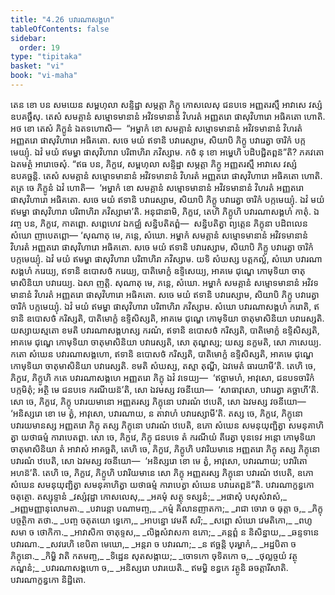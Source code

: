 ```yaml
---
title: "4.26 បវារណាសង្គហ"
tableOfContents: false
sidebar:
  order: 19
type: "tipitaka"
basket: "vi"
book: "vi-maha"
---
```



<DynamicBreadcrumb />

<Division number="241" book="vi-maha">

<Paragraph number="1111" book="vi-maha">
តេន ខោ បន សមយេន សម្ពហុលា សន្ទិដ្ឋា សម្ភត្តា ភិក្ខូ កោសលេសុ ជនបទេ អញ្ញតរស្មឹ អាវាសេ វស្សំ ឧបគច្ឆឹសុ. តេសំ សមគ្គានំ សម្មោទមានានំ អវិវទមានានំ វិហរតំ អញ្ញតរោ ផាសុវិហារោ អធិគតោ ហោតិ. អថ ខោ តេសំ ភិក្ខូនំ ឯតទហោសិ—  “អម្ហាកំ ខោ សមគ្គានំ សម្មោទមានានំ អវិវទមានានំ វិហរតំ អញ្ញតរោ ផាសុវិហារោ អធិគតោ. សចេ មយំ ឥទានិ បវារេស្សាម, សិយាបិ ភិក្ខូ បវារេត្វា ចារិកំ បក្កមេយ្យុំ. ឯវំ មយំ ឥមម្ហា ផាសុវិហារា បរិពាហិរា ភវិស្សាម. កថំ នុ ខោ អម្ហេហិ បដិបជ្ជិតព្ពន៑”តិ? ភគវតោ ឯតមត្ថំ អារោចេសុំ.
</Paragraph>

<Paragraph number="1112" book="vi-maha">
“ឥធ បន, ភិក្ខវេ, សម្ពហុលា សន្ទិដ្ឋា សម្ភត្តា ភិក្ខូ អញ្ញតរស្មឹ អាវាសេ វស្សំ ឧបគច្ឆន្តិ. តេសំ សមគ្គានំ សម្មោទមានានំ អវិវទមានានំ វិហរតំ អញ្ញតរោ ផាសុវិហារោ អធិគតោ ហោតិ. តត្រ ចេ ភិក្ខូនំ ឯវំ ហោតិ—  ‘អម្ហាកំ ខោ សមគ្គានំ សម្មោទមានានំ អវិវទមានានំ វិហរតំ អញ្ញតរោ ផាសុវិហារោ អធិគតោ. សចេ មយំ ឥទានិ បវារេស្សាម, សិយាបិ ភិក្ខូ បវារេត្វា ចារិកំ បក្កមេយ្យុំ. ឯវំ មយំ ឥមម្ហា ផាសុវិហារា បរិពាហិរា ភវិស្សាមា’តិ. អនុជានាមិ, ភិក្ខវេ, តេហិ ភិក្ខូហិ បវារណាសង្គហំ កាតុំ. ឯវញ្ច បន, ភិក្ខវេ, កាតព្ពោ. សព្ពេហេវ ឯកជ្ឈំ សន្និបតិតព្ពំ—  សន្និបតិត្វា ព្យត្តេន ភិក្ខុនា បដិពលេន សំឃោ ញាបេតព្ពោ—
</Paragraph>

<Paragraph number="1113" book="vi-maha">
‘សុណាតុ មេ, ភន្តេ, សំឃោ. អម្ហាកំ សមគ្គានំ សម្មោទមានានំ អវិវទមានានំ វិហរតំ អញ្ញតរោ ផាសុវិហារោ អធិគតោ. សចេ មយំ ឥទានិ បវារេស្សាម, សិយាបិ ភិក្ខូ បវារេត្វា ចារិកំ បក្កមេយ្យុំ. ឯវំ មយំ ឥមម្ហា ផាសុវិហារា បរិពាហិរា ភវិស្សាម. យទិ សំឃស្ស បត្តកល្លំ, សំឃោ បវារណាសង្គហំ ករេយ្យ, ឥទានិ ឧបោសថំ ករេយ្យ, បាតិមោក្ខំ ឧទ្ទិសេយ្យ, អាគមេ ជុណ្ហេ កោមុទិយា ចាតុមាសិនិយា បវារេយ្យ. ឯសា ញត្តិ.
</Paragraph>

<Paragraph number="1114" book="vi-maha">
សុណាតុ មេ, ភន្តេ, សំឃោ. អម្ហាកំ សមគ្គានំ សម្មោទមានានំ អវិវទមានានំ វិហរតំ អញ្ញតរោ ផាសុវិហារោ អធិគតោ. សចេ មយំ ឥទានិ បវារេស្សាម, សិយាបិ ភិក្ខូ បវារេត្វា ចារិកំ បក្កមេយ្យុំ. ឯវំ មយំ ឥមម្ហា ផាសុវិហារា បរិពាហិរា ភវិស្សាម. សំឃោ បវារណាសង្គហំ ករោតិ, ឥទានិ ឧបោសថំ ករិស្សតិ, បាតិមោក្ខំ ឧទ្ទិសិស្សតិ, អាគមេ ជុណ្ហេ កោមុទិយា ចាតុមាសិនិយា បវារេស្សតិ. យស្សាយស្មតោ ខមតិ បវារណាសង្គហស្ស ករណំ, ឥទានិ ឧបោសថំ ករិស្សតិ, បាតិមោក្ខំ ឧទ្ទិសិស្សតិ, អាគមេ ជុណ្ហេ កោមុទិយា ចាតុមាសិនិយា បវារេស្សតិ, សោ តុណ្ហស្ស; យស្ស នក្ខមតិ, សោ ភាសេយ្យ.
</Paragraph>

<Paragraph number="1115" book="vi-maha">
កតោ សំឃេន បវារណាសង្គហោ, ឥទានិ ឧបោសថំ ករិស្សតិ, បាតិមោក្ខំ ឧទ្ទិសិស្សតិ, អាគមេ ជុណ្ហេ កោមុទិយា ចាតុមាសិនិយា បវារេស្សតិ. ខមតិ សំឃស្ស, តស្មា តុណ្ហី, ឯវមេតំ ធារយាមី’តិ.
</Paragraph>

<Paragraph number="1116" book="vi-maha">
តេហិ ចេ, ភិក្ខវេ, ភិក្ខូហិ កតេ បវារណាសង្គហេ អញ្ញតរោ ភិក្ខុ ឯវំ វទេយ្យ—  ‘ឥច្ឆាមហំ, អាវុសោ, ជនបទចារិកំ បក្កមិតុំ; អត្ថិ មេ ជនបទេ ករណីយន៑’តិ, សោ ឯវមស្ស វចនីយោ—  ‘សាធាវុសោ, បវារេត្វា គច្ឆាហី’តិ. សោ ចេ, ភិក្ខវេ, ភិក្ខុ បវារយមានោ អញ្ញតរស្ស ភិក្ខុនោ បវារណំ ឋបេតិ, សោ ឯវមស្ស វចនីយោ—  ‘អនិស្សរោ ខោ មេ ត្វំ, អាវុសោ, បវារណាយ, ន តាវាហំ បវារេស្សាមី’តិ. តស្ស ចេ, ភិក្ខវេ, ភិក្ខុនោ បវារយមានស្ស អញ្ញតរោ ភិក្ខុ តស្ស ភិក្ខុនោ បវារណំ ឋបេតិ, ឧភោ សំឃេន សមនុយុញ្ជិត្វា សមនុគាហិត្វា យថាធម្មំ ការាបេតព្ពា. សោ ចេ, ភិក្ខវេ, ភិក្ខុ ជនបទេ តំ ករណីយំ តីរេត្វា បុនទេវ អន្តោ កោមុទិយា ចាតុមាសិនិយា តំ អាវាសំ អាគច្ឆតិ, តេហិ ចេ, ភិក្ខវេ, ភិក្ខូហិ បវារិយមានេ អញ្ញតរោ ភិក្ខុ តស្ស ភិក្ខុនោ បវារណំ ឋបេតិ, សោ ឯវមស្ស វចនីយោ—  ‘អនិស្សរោ ខោ មេ ត្វំ, អាវុសោ, បវារណាយ; បវារិតោ អហន៑’តិ. តេហិ ចេ, ភិក្ខវេ, ភិក្ខូហិ បវារិយមានេ សោ ភិក្ខុ អញ្ញតរស្ស ភិក្ខុនោ បវារណំ ឋបេតិ, ឧភោ សំឃេន សមនុយុញ្ជិត្វា សមនុគាហិត្វា យថាធម្មំ ការាបេត្វា សំឃេន បវារេតព្ពន៑”តិ.

</Paragraph>
</Division>

<Paragraph number="1117" type="center" book="vi-maha">
បវារណាក្ខន្ធកោ ចតុត្ថោ.



</Paragraph>

<Paragraph number="1118" type="center" book="vi-maha">
តស្សុទ្ទានំ


</Paragraph>

<Paragraph number="1119" type="verses" book="vi-maha">
_វស្សំវុដ្ឋា កោសលេសុ,_  
_អគមុំ សត្ថុ ទស្សនំ;_  
_អផាសុំ បសុសំវាសំ,_  
_អញ្ញមញ្ញានុលោមតា._  

</Paragraph>

<Paragraph number="1120" type="verses" book="vi-maha">
_បវារេន្តា បណាមញ្ច,_  
_កម្មំ គិលានញាតកា;_  
_រាជា ចោរា ច ធុត្តា ច,_  
_ភិក្ខុបច្ចត្ថិកា តថា._  

</Paragraph>

<Paragraph number="1121" type="verses" book="vi-maha">
_បញ្ច ចតុតយោ ទ្វេកោ,_  
_អាបន្នោ វេមតី សរិ;_  
_សព្ពោ សំឃោ វេមតិកោ,_  
_ពហូ សមា ច ថោកិកា._  

</Paragraph>

<Paragraph number="1122" type="verses" book="vi-maha">
_អាវាសិកា ចាតុទ្ទស,_  
_លិង្គសំវាសកា ឧភោ;_  
_គន្តព្ពំ ន និសិន្នាយ,_  
_ឆន្ទទានេ បវារណា._  

</Paragraph>

<Paragraph number="1123" type="verses" book="vi-maha">
_សវរេហិ ខេបិតា មេឃោ,_  
_អន្តរា ច បវារណា;_  
_ន ឥច្ឆន្តិ បុរម្ហាកំ,_  
_អដ្ឋបិតា ច ភិក្ខុនោ._  

</Paragraph>

<Paragraph number="1124" type="verses" book="vi-maha">
_កិម្ហិ វាតិ កតមញ្ច,_  
_ទិដ្ឋេន សុតសង្កាយ;_  
_ចោទកោ ចុទិតកោ ច,_  
_ថុល្លច្ចយំ វត្ថុ ភណ្ឌនំ;_  
_បវារណាសង្គហោ ច,_  
_អនិស្សរោ បវារយេតិ._  


</Paragraph>

<Paragraph number="1125" type="center" book="vi-maha">
ឥមម្ហិ ខន្ធកេ វត្ថូនិ ឆចត្តារីសាតិ.



</Paragraph>

<Paragraph number="1126" type="center" book="vi-maha">
បវារណាក្ខន្ធកោ និដ្ឋិតោ.
</Paragraph>